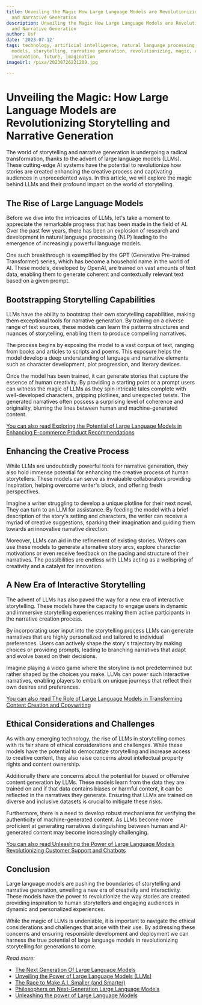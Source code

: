 ```yaml
---
title: Unveiling the Magic How Large Language Models are Revolutionizing Storytelling
  and Narrative Generation
description: Unveiling the Magic How Large Language Models are Revolutionizing Storytelling
  and Narrative Generation
author: Usf
date: '2023-07-12'
tags: technology, artificial intelligence, natural language processing, large language
  models, storytelling, narrative generation, revolutionizing, magic, creativity,
  innovation, future, imagination
imageUrl: /pixa/20230726221209.jpg

---
```

# Unveiling the Magic: How Large Language Models are Revolutionizing Storytelling  and Narrative Generation

The world of storytelling and narrative generation is undergoing a  radical transformation,  thanks to the advent of  large language models (LLMs). These cutting-edge AI systems have the  potential to  revolutionize how stories are created enhancing the creative process and captivating audiences in unprecedented ways. In this article, we will explore the magic behind LLMs  and their profound impact on the world of storytelling.

## The Rise of Large Language Models

Before we dive  into the intricacies  of LLMs, let's take a moment to appreciate the remarkable progress  that has been made in the field of AI. Over the past few years, there has been an explosion  of research and development in natural language processing (NLP)  leading to the emergence of increasingly powerful language models.

One such breakthrough is exemplified by the GPT (Generative Pre-trained Transformer) series, which has become a  household name in the world of  AI. These models, developed  by OpenAI, are trained  on vast amounts of text data, enabling them to generate coherent and contextually  relevant text based on a  given prompt.

## Bootstrapping Storytelling Capabilities

LLMs have the ability to bootstrap their own storytelling capabilities, making them  exceptional tools for narrative generation. By training on a diverse range of text sources, these models can learn the patterns structures and nuances of storytelling, enabling them to  produce compelling narratives.

The process begins by  exposing the model to a  vast corpus of text, ranging from books and articles to scripts and poems. This exposure helps the model develop a deep understanding of language and narrative elements such  as  character development, plot progression,  and literary  devices.

Once the model  has been trained, it can generate stories that capture the essence of human creativity. By providing a starting point or a prompt users can  witness the magic of LLMs  as they spin intricate tales complete with well-developed characters, gripping  plotlines, and unexpected twists. The generated narratives often possess  a  surprising level  of coherence and originality, blurring the  lines between human and machine-generated content.

[You can also read Exploring the Potential of  Large Language  Models in Enhancing E-commerce Product Recommendations](Exploring%20the%20Potential%20of%20Large%20Language%20Models%20in%20Enhancing%20E-commerce%20Product%20Recommendations)


## Enhancing the Creative Process

While LLMs  are undoubtedly powerful tools for narrative generation, they also hold immense potential  for  enhancing the creative  process of human storytellers.  These models can serve as invaluable collaborators providing inspiration, helping overcome writer's block, and offering fresh perspectives.

Imagine a writer struggling to develop a  unique plotline for their next novel. They can turn to an LLM for assistance. By feeding the model with a brief description of the story's setting and characters, the writer can receive a myriad of creative suggestions, sparking their imagination and guiding them towards an innovative narrative direction.

Moreover, LLMs can  aid in the refinement of existing stories. Writers can use  these models to generate alternative story arcs, explore character motivations or  even  receive feedback on the pacing and  structure of their narratives. The possibilities are endless  with LLMs acting as a wellspring of creativity and  a catalyst  for  innovation.

##  A New Era of  Interactive Storytelling

The advent  of LLMs has also  paved the way for a new era of interactive  storytelling.  These models have the  capacity to engage users in dynamic  and immersive storytelling experiences making them active participants in the  narrative creation process.

By  incorporating user input into the  storytelling process LLMs  can generate narratives that are highly personalized and tailored to individual preferences.  Users can actively  shape the story's trajectory by making  choices or providing prompts,  leading to branching narratives that adapt and  evolve based  on their decisions.

Imagine playing a video game  where the storyline is not predetermined but rather  shaped by the choices you make. LLMs can power such interactive  narratives, enabling players to embark on unique journeys that reflect their own desires and preferences.

[You can also read The Role of Large Language Models in  Transforming Content Creation and Copywriting](The%20Role%20of%20Large%20Language%20Models%20in%20Transforming%20Content%20Creation%20and%20Copywriting)


## Ethical  Considerations and  Challenges

As with any emerging technology,  the rise of LLMs in storytelling comes with its fair share of ethical  considerations and challenges. While  these models have the potential to democratize storytelling and increase  access to creative content, they also raise concerns about intellectual  property rights and content ownership.

Additionally there are concerns about the potential for biased or offensive content generation by LLMs. These models learn from the data they are trained on and if that data contains biases or harmful content, it can be reflected in the  narratives they generate. Ensuring that LLMs are trained on diverse and inclusive datasets is crucial to mitigate these risks.

Furthermore, there is a need to develop robust mechanisms  for verifying the authenticity of machine-generated content. As LLMs become more proficient at generating narratives distinguishing between human and AI-generated content may become increasingly challenging.

[You can also read Unleashing the Power of Large Language  Models Revolutionizing Customer Support and Chatbots](Unleashing%20the%20Power%20of%20Large%20Language%20Models%20Revolutionizing%20Customer%20Support%20and%20Chatbots)


## Conclusion

Large language models are pushing the  boundaries  of storytelling and narrative generation, unveiling a  new era of creativity and interactivity. These models have the power to revolutionize the way stories are  created providing inspiration to human storytellers and engaging audiences in dynamic and personalized experiences.

While the magic of LLMs is undeniable, it is important to navigate the ethical considerations and  challenges that arise with their use. By addressing these concerns and ensuring responsible development and deployment we  can harness the true potential of large language  models in revolutionizing storytelling for generations to come.

*Read more:*
- [The Next Generation Of Large Language Models](https://www.forbes.com/sites/robtoews/2023/02/07/the-next-generation-of-large-language-models/?sh=24af047718db)
- [Unveiling the Power of Large Language Models  (LLMs)](https://www.unite.ai/large-language-models/)
- [The Race to Make A.I. Smaller (and Smarter)](https://www.nytimes.com/2023/05/30/science/ai-chatbots-language-learning-models.html)
- [Philosophers  on Next-Generation Large Language Models](https://dailynous.com/2023/03/16/philosophers-on-next-generation-large-language-models/)
- [Unleashing the power of Large Language Models](https://www.linkedin.com/pulse/unleashing-power-large-language-models-omer-ali-phd)